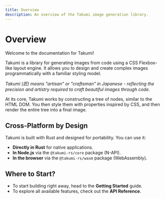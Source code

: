 ```yaml
---
title: Overview
description: An overview of the Takumi image generation library.
---
```


# Overview

Welcome to the documentation for Takumi!

Takumi is a library for generating images from code using a CSS Flexbox-like layout engine. It allows you to design and create complex images programmatically with a familiar styling model.

_Takumi (匠) means "artisan" or "craftsman" in Japanese - reflecting the precision and artistry required to craft beautiful images through code._

At its core, Takumi works by constructing a tree of nodes, similar to the HTML DOM. You then style them with properties inspired by CSS, and then render the entire tree into a final image.

## Cross-Platform by Design

Takumi is built with Rust and designed for portability. You can use it:

-   **Directly in Rust** for native applications.
-   **In Node.js** via the `@takumi-rs/core` package (N-API).
-   **In the browser** via the `@takumi-rs/wasm` package (WebAssembly).

## Where to Start?

-   To start building right away, head to the **Getting Started** guide.
-   To explore all available features, check out the **API Reference**.